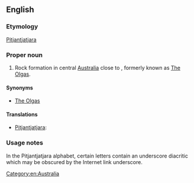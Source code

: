 ==English==

===Etymology===
[[Pitjantjatjara]] {{unicode|[[Kata Tjuṯa]]}}

===Proper noun===
{{en-proper noun}}

# Rock formation in central [[Australia]] close to {{unicode|[[Uluṟu]]}}, formerly known as [[The Olgas]].

====Synonyms====
*[[The Olgas]]

====Translations====
*[[Pitjantjatjara]]: {{unicode|[[Kata Tjuṯa]]}}

===Usage notes===
In the Pitjantjatjara alphabet, certain letters contain an underscore diacritic which may be obscured by the Internet link underscore.

[[Category:en:Australia]]